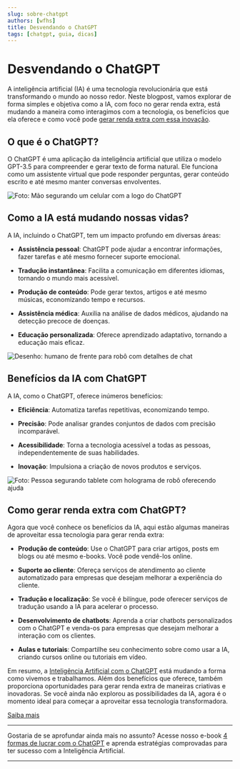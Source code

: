 ```yaml
---
slug: sobre-chatgpt
authors: [wfhs]
title: Desvendando o ChatGPT
tags: [chatgpt, guia, dicas]
---
```


# Desvendando o ChatGPT

A inteligência artificial (IA) é uma tecnologia revolucionária que está transformando o mundo ao nosso redor. Neste blogpost, vamos explorar de forma simples e objetiva como a IA, com foco no gerar renda extra, está mudando a maneira como interagimos com a tecnologia, os benefícios que ela oferece e como você pode [gerar renda extra com essa inovação](https://pay.kiwify.com.br/loZ8DoC).

## O que é o ChatGPT?

O ChatGPT é uma aplicação da inteligência artificial que utiliza o modelo GPT-3.5 para compreender e gerar texto de forma natural. Ele funciona como um assistente virtual que pode responder perguntas, gerar conteúdo escrito e até mesmo manter conversas envolventes.

![Foto: Mão segurando um celular com a logo do ChatGPT](./img/chatgpt.jpg#rounded)

## Como a IA está mudando nossas vidas?

A IA, incluindo o ChatGPT, tem um impacto profundo em diversas áreas:

- **Assistência pessoal**: ChatGPT pode ajudar a encontrar informações, fazer tarefas e até mesmo fornecer suporte emocional.

- **Tradução instantânea**: Facilita a comunicação em diferentes idiomas, tornando o mundo mais acessível.

- **Produção de conteúdo**: Pode gerar textos, artigos e até mesmo músicas, economizando tempo e recursos.

- **Assistência médica**: Auxilia na análise de dados médicos, ajudando na detecção precoce de doenças.

- **Educação personalizada**: Oferece aprendizado adaptativo, tornando a educação mais eficaz.

![Desenho: humano de frente para robô com detalhes de chat](./img/chatgpt1.jpg#rounded)

## Benefícios da IA com ChatGPT

A IA, como o ChatGPT, oferece inúmeros benefícios:

- **Eficiência**: Automatiza tarefas repetitivas, economizando tempo.

- **Precisão**: Pode analisar grandes conjuntos de dados com precisão incomparável.

- **Acessibilidade**: Torna a tecnologia acessível a todas as pessoas, independentemente de suas habilidades.

- **Inovação**: Impulsiona a criação de novos produtos e serviços.

![Foto: Pessoa segurando tablete com holograma de robô oferecendo ajuda](./img/chatgpt2.jpeg#rounded)

## Como gerar renda extra com ChatGPT?

Agora que você conhece os benefícios da IA, aqui estão algumas maneiras de aproveitar essa tecnologia para gerar renda extra:

- **Produção de conteúdo**: Use o ChatGPT para criar artigos, posts em blogs ou até mesmo e-books. Você pode vendê-los online.

- **Suporte ao cliente**: Ofereça serviços de atendimento ao cliente automatizado para empresas que desejam melhorar a experiência do cliente.

- **Tradução e localização**: Se você é bilíngue, pode oferecer serviços de tradução usando a IA para acelerar o processo.

- **Desenvolvimento de chatbots**: Aprenda a criar chatbots personalizados com o ChatGPT e venda-os para empresas que desejam melhorar a interação com os clientes.

- **Aulas e tutoriais**: Compartilhe seu conhecimento sobre como usar a IA, criando cursos online ou tutoriais em vídeo.

Em resumo, a [Inteligência Artificial com o ChatGPT](https://pay.kiwify.com.br/loZ8DoC) está mudando a forma como vivemos e trabalhamos. Além dos benefícios que oferece, também proporciona oportunidades para gerar renda extra de maneiras criativas e inovadoras. Se você ainda não explorou as possibilidades da IA, agora é o momento ideal para começar a aproveitar essa tecnologia transformadora.

[<Link className="button button--primary button--lg"> Saiba mais</Link>](https://pay.kiwify.com.br/loZ8DoC)

<hr/>
Gostaria de se aprofundar ainda mais no assunto? Acesse nosso e-book <a href="https://pay.kiwify.com.br/loZ8DoC">4 formas de lucrar com o ChatGPT</a> e aprenda estratégias comprovadas para ter sucesso com a Inteligência Artificial.
<hr/>
